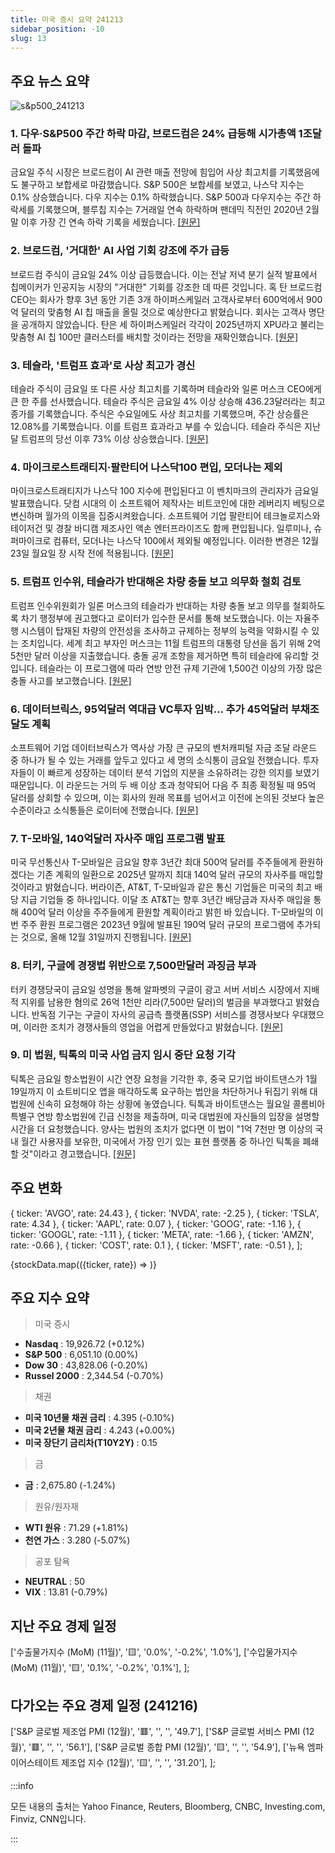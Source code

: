 ```yaml
---
title: 미국 증시 요약 241213
sidebar_position: -10
slug: 13
---
```


## 주요 뉴스 요약

![s&p500_241213](/map/241213.png)

### 1. **다우·S&P500 주간 하락 마감, 브로드컴은 24% 급등해 시가총액 1조달러 돌파**

금요일 주식 시장은 브로드컴이 AI 관련 매출 전망에 힘입어 사상 최고치를 기록했음에도 불구하고 보합세로 마감했습니다. S&P 500은 보합세를 보였고, 나스닥 지수는 0.1% 상승했습니다. 다우 지수는 0.1% 하락했습니다. S&P 500과 다우지수는 주간 하락세를 기록했으며, 블루칩 지수는 7거래일 연속 하락하며 팬데믹 직전인 2020년 2월 말 이후 가장 긴 연속 하락 기록을 세웠습니다. [[원문]](https://finance.yahoo.com/news/live/stock-market-today-dow-sp-500-cap-weekly-losses-broadcom-surges-24-to-top-1-trillion-market-cap-210125951.html)

### 2. **브로드컴, '거대한' AI 사업 기회 강조에 주가 급등**

브로드컴 주식이 금요일 24% 이상 급등했습니다. 이는 전날 저녁 분기 실적 발표에서 칩메이커가 인공지능 시장의 "거대한" 기회를 강조한 데 따른 것입니다. 혹 탄 브로드컴 CEO는 회사가 향후 3년 동안 기존 3개 하이퍼스케일러 고객사로부터 600억에서 900억 달러의 맞춤형 AI 칩 매출을 올릴 것으로 예상한다고 밝혔습니다. 회사는 고객사 명단을 공개하지 않았습니다. 탄은 세 하이퍼스케일러 각각이 2025년까지 XPU라고 불리는 맞춤형 AI 칩 100만 클러스터를 배치할 것이라는 전망을 재확인했습니다. [[원문]](https://finance.yahoo.com/news/broadcom-stock-soars-as-company-touts-massive-ai-opportunity-152853180.html)

### 3. **테슬라, '트럼프 효과'로 사상 최고가 경신**

테슬라 주식이 금요일 또 다른 사상 최고치를 기록하며 테슬라와 일론 머스크 CEO에게 큰 한 주를 선사했습니다. 테슬라 주식은 금요일 4% 이상 상승해 436.23달러라는 최고 종가를 기록했습니다. 주식은 수요일에도 사상 최고치를 기록했으며, 주간 상승률은 12.08%를 기록했습니다. 이를 트럼프 효과라고 부를 수 있습니다. 테슬라 주식은 지난달 트럼프의 당선 이후 73% 이상 상승했습니다. [[원문]](https://finance.yahoo.com/news/tesla-stock-rides-trump-effect-to-all-time-highs-211226765.html)

### 4. **마이크로스트래티지·팔란티어 나스닥100 편입, 모더나는 제외**

마이크로스트래티지가 나스닥 100 지수에 편입된다고 이 벤치마크의 관리자가 금요일 발표했습니다. 닷컴 시대의 이 소프트웨어 제작사는 비트코인에 대한 레버리지 베팅으로 변신하며 월가의 이목을 집중시켜왔습니다. 소프트웨어 기업 팔란티어 테크놀로지스와 테이저건 및 경찰 바디캠 제조사인 액손 엔터프라이즈도 함께 편입됩니다. 일루미나, 슈퍼마이크로 컴퓨터, 모더나는 나스닥 100에서 제외될 예정입니다. 이러한 변경은 12월 23일 월요일 장 시작 전에 적용됩니다. [[원문]](https://finance.yahoo.com/news/microstrategy-palantir-added-nasdaq-100-014317505.html)

### 5. **트럼프 인수위, 테슬라가 반대해온 차량 충돌 보고 의무화 철회 검토**

트럼프 인수위원회가 일론 머스크의 테슬라가 반대하는 차량 충돌 보고 의무를 철회하도록 차기 행정부에 권고했다고 로이터가 입수한 문서를 통해 보도했습니다. 이는 자율주행 시스템이 탑재된 차량의 안전성을 조사하고 규제하는 정부의 능력을 약화시킬 수 있는 조치입니다. 세계 최고 부자인 머스크는 11월 트럼프의 대통령 당선을 돕기 위해 2억 5천만 달러 이상을 지출했습니다. 충돌 공개 조항을 제거하면 특히 테슬라에 유리할 것입니다. 테슬라는 이 프로그램에 따라 연방 안전 규제 기관에 1,500건 이상의 가장 많은 충돌 사고를 보고했습니다. [[원문]](https://www.reuters.com/business/autos-transportation/trump-transition-recommends-scrapping-car-crash-reporting-requirement-opposed-by-2024-12-13/)

### 6. **데이터브릭스, 95억달러 역대급 VC투자 임박... 추가 45억달러 부채조달도 계획**

소프트웨어 기업 데이터브릭스가 역사상 가장 큰 규모의 벤처캐피털 자금 조달 라운드 중 하나가 될 수 있는 거래를 앞두고 있다고 세 명의 소식통이 금요일 전했습니다. 투자자들이 이 빠르게 성장하는 데이터 분석 기업의 지분을 소유하려는 강한 의지를 보였기 때문입니다. 이 라운드는 거의 두 배 이상 초과 청약되어 다음 주 최종 확정될 때 95억 달러를 상회할 수 있으며, 이는 회사의 원래 목표를 넘어서고 이전에 논의된 것보다 높은 수준이라고 소식통들은 로이터에 전했습니다. [[원문]](https://www.reuters.com/technology/databricks-nears-record-95-billion-vc-raise-eyes-extra-45-billion-debt-2024-12-13/)

### 7. **T-모바일, 140억달러 자사주 매입 프로그램 발표**

미국 무선통신사 T-모바일은 금요일 향후 3년간 최대 500억 달러를 주주들에게 환원하겠다는 기존 계획의 일환으로 2025년 말까지 최대 140억 달러 규모의 자사주를 매입할 것이라고 밝혔습니다. 버라이즌, AT&T, T-모바일과 같은 통신 기업들은 미국의 최고 배당 지급 기업들 중 하나입니다. 이달 초 AT&T는 향후 3년간 배당금과 자사주 매입을 통해 400억 달러 이상을 주주들에게 환원할 계획이라고 밝힌 바 있습니다. T-모바일의 이번 주주 환원 프로그램은 2023년 9월에 발표된 190억 달러 규모의 프로그램에 추가되는 것으로, 올해 12월 31일까지 진행됩니다. [[원문]](https://www.reuters.com/business/media-telecom/t-mobile-announces-14-bln-buyback-2024-12-13/)

### 8. **터키, 구글에 경쟁법 위반으로 7,500만달러 과징금 부과**

터키 경쟁당국이 금요일 성명을 통해 알파벳의 구글이 광고 서버 서비스 시장에서 지배적 지위를 남용한 혐의로 26억 1천만 리라(7,500만 달러)의 벌금을 부과했다고 밝혔습니다. 반독점 기구는 구글이 자사의 공급측 플랫폼(SSP) 서비스를 경쟁사보다 우대했으며, 이러한 조치가 경쟁사들의 영업을 어렵게 만들었다고 밝혔습니다. [[원문]](https://www.reuters.com/technology/turkey-fines-google-75-million-violating-competition-law-2024-12-13/)

### 9. **미 법원, 틱톡의 미국 사업 금지 임시 중단 요청 기각**

틱톡은 금요일 항소법원이 시간 연장 요청을 기각한 후, 중국 모기업 바이트댄스가 1월 19일까지 이 쇼트비디오 앱을 매각하도록 요구하는 법안을 차단하거나 뒤집기 위해 대법원에 신속히 요청해야 하는 상황에 놓였습니다. 틱톡과 바이트댄스는 월요일 콜롬비아 특별구 연방 항소법원에 긴급 신청을 제출하며, 미국 대법원에 자신들의 입장을 설명할 시간을 더 요청했습니다. 양사는 법원의 조치가 없다면 이 법이 "1억 7천만 명 이상의 국내 월간 사용자를 보유한, 미국에서 가장 인기 있는 표현 플랫폼 중 하나인 틱톡을 폐쇄할 것"이라고 경고했습니다. [[원문]](https://www.reuters.com/legal/us-court-rejects-tiktok-request-temporarily-halt-pending-us-ban-2024-12-13/)

## 주요 변화

  { ticker: 'AVGO', rate: 24.43 },
  { ticker: 'NVDA', rate: -2.25 },
  { ticker: 'TSLA', rate: 4.34 },
  { ticker: 'AAPL', rate: 0.07 },
  { ticker: 'GOOG', rate: -1.16 },
  { ticker: 'GOOGL', rate: -1.11 },
  { ticker: 'META', rate: -1.66 },
  { ticker: 'AMZN', rate: -0.66 },
  { ticker: 'COST', rate: 0.1 },
  { ticker: 'MSFT', rate: -0.51 },
];

{stockData.map(({ticker, rate}) => <StockCardMini key={ticker} ticker={ticker} rate={rate}></StockCardMini>)}

## 주요 지수 요약

> 미국 증시

- **Nasdaq** : 19,926.72 (+0.12%)
- **S&P 500** : 6,051.10 (0.00%)
- **Dow 30** : 43,828.06 (-0.20%)
- **Russel 2000** : 2,344.54 (-0.70%)

> 채권

- **미국 10년물 채권 금리** : 4.395 (-0.10%)
- **미국 2년물 채권 금리** : 4.243 (+0.00%)
- **미국 장단기 금리차(T10Y2Y)** : 0.15

> 금

- **금** : 2,675.80 (-1.24%)

> 원유/원자재

- **WTI 원유** : 71.29 (+1.81%)
- **천연 가스** : 3.280 (-5.07%)

> 공포 탐욕

- **NEUTRAL** : 50
- **VIX** : 13.81 (-0.79%)

## 지난 주요 경제 일정

  ['수출물가지수 (MoM) (11월)', '🟨', '0.0%', '-0.2%', '1.0%'],
  ['수입물가지수 (MoM) (11월)', '🟨', '0.1%', '-0.2%', '0.1%'],
];

<EconomicCalendar data={eventsData} />

## 다가오는 주요 경제 일정 (241216)

  ['S&P 글로벌 제조업 PMI (12월)', '🟥', '', '', '49.7'],
  ['S&P 글로벌 서비스 PMI (12월)', '🟥', '', '', '56.1'],
  ['S&P 글로벌 종합 PMI (12월)', '🟨', '', '', '54.9'],
  ['뉴욕 엠파이어스테이트 제조업 지수 (12월)', '🟨', '', '', '31.20'],
];

<EconomicCalendar data={nextEventsData} />

:::info

모든 내용의 출처는 Yahoo Finance, Reuters, Bloomberg, CNBC, Investing.com, Finviz, CNN입니다.

:::

